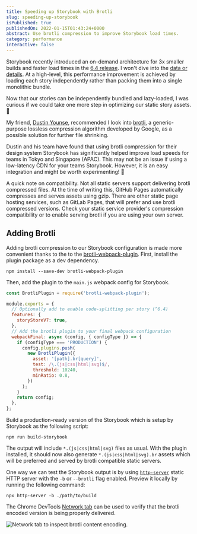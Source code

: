 ```yaml
---
title: Speeding up Storybook with Brotli
slug: speeding-up-storybook
isPublished: true
publishedOn: 2022-01-15T01:43:24+0000
abstract: Use brotli compression to improve Storybook load times.
category: performance
interactive: false
---
```



Storybook recently introduced an on-demand architecture for 3x smaller builds and faster load times in the [6.4 release](https://storybook.js.org/blog/storybook-6-4/). I won't dive into the [data or details](https://storybook.js.org/blog/storybook-on-demand-architecture/). At a high-level, this performance improvement is achieved by loading each story independently rather than packing them into a single monolithic bundle.

Now that our stories can be independently bundled and lazy-loaded, I was curious if we could take one more step in optimizing our static story assets. <span role="" aria-label="thinking and curious">🤔</span>

My friend, [Dustin Younse](https://twitter.com/milsyobtaf), recommended I look into [brotli](https://github.com/google/brotli), a generic-purpose lossless compression algorithm developed by Google, as a possible solution for further file shrinking.

Dustin and his team have found that using brotli compression for their design system Storybook has significantly helped improve load speeds for teams in Tokyo and Singapore (APAC). This may not be an issue if using a low-latency CDN for your teams Storybook. However, it is an easy integration and might be worth experimenting! <span role="img" aria-label="test tube">🧪</span>

<BlogCard>
  A quick note on compatibility. Not all static servers support delivering
  brotli compressed files. At the time of writing this, GitHub Pages
  automatically compresses and serves assets using gzip. There are other static
  page hosting services, such as GitLab Pages, that will prefer and use brotli
  compressed versions. Check your static service provider's compression
  compatibility or to enable serving brotli if you are using your own server.
</BlogCard>

## Adding Brotli

Adding brotli compression to our Storybook configuration is made more convenient thanks to the to the [brotli-webpack-plugin](https://www.npmjs.com/package/brotli-webpack-plugin). First, install the plugin package as a dev dependency.

```
npm install --save-dev brotli-webpack-plugin
```

Then, add the plugin to the `main.js` webpack config for Storybook.

```js
const BrotliPlugin = require('brotli-webpack-plugin');

module.exports = {
  // Optionally add to enable code-splitting per story (^6.4)
  features: {
    storyStoreV7: true,
  },
  // Add the brotli plugin to your final webpack configuration
  webpackFinal: async (config, { configType }) => {
    if (configType === 'PRODUCTION') {
      config.plugins.push(
        new BrotliPlugin({
          asset: '[path].br[query]',
          test: /\.(js|css|html|svg)$/,
          threshold: 10240,
          minRatio: 0.8,
        })
      );
    }
    return config;
  },
};
```

Build a production-ready version of the Storybook which is setup by Storybook as the following script:

```
npm run build-storybook
```

The output will include `*.(js|css|html|svg)` files as usual. With the plugin installed, it should now also generate `*.(js|css|html|svg).br` assets which will be preferred and served by brotli compatible static servers.

One way we can test the Storybook output is by using [`http-server`](https://github.com/http-party/http-server) static HTTP server with the `-b` or `--brotli` flag enabled. Preview it locally by running the following command:

```
npx http-server -b ./path/to/build
```

The Chrome DevTools [Network tab](https://developer.chrome.com/docs/devtools/network/) can be used to verify that the brotli encoded version is being properly delivered.

![Network tab to inspect brotli content encoding.](./images/network-tab-content-encoding.png)
